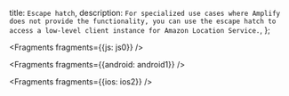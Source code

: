   title: `Escape hatch`,
  description: `For specialized use cases where Amplify does not provide the functionality, you can use the escape hatch to access a low-level client instance for Amazon Location Service.`,
};


<Fragments fragments={{js: js0}} />


<Fragments fragments={{android: android1}} />


<Fragments fragments={{ios: ios2}} />